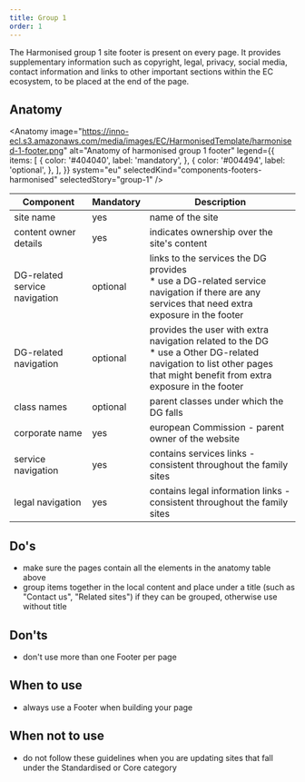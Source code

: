 ```yaml
---
title: Group 1
order: 1
---
```



<Paragraph size="lead">
  The Harmonised group 1 site footer is present on every page. It provides
  supplementary information such as copyright, legal, privacy, social media,
  contact information and links to other important sections within the EC
  ecosystem, to be placed at the end of the page.
</Paragraph>

## Anatomy

<Anatomy
  image="https://inno-ecl.s3.amazonaws.com/media/images/EC/HarmonisedTemplate/harmonised-1-footer.png"
  alt="Anatomy of harmonised group 1 footer"
  legend={{
    items: [
      {
        color: '#404040',
        label: 'mandatory',
      },
      {
        color: '#004494',
        label: 'optional',
      },
    ],
  }}
  system="eu"
  selectedKind="components-footers-harmonised"
  selectedStory="group-1"
/>

| Component                     | Mandatory | Description                                                                                                                                                                  |
| ----------------------------- | --------- | ---------------------------------------------------------------------------------------------------------------------------------------------------------------------------- |
| site name                     | yes       | name of the site                                                                                                                                                             |
| content owner details         | yes       | indicates ownership over the site's content                                                                                                                                  |
| DG-related service navigation | optional  | links to the services the DG provides<br />\* use a DG-related service navigation if there are any services that need extra exposure in the footer                           |
| DG-related navigation         | optional  | provides the user with extra navigation related to the DG<br />\* use a Other DG-related navigation to list other pages that might benefit from extra exposure in the footer |
| class names                   | optional  | parent classes under which the DG falls                                                                                                                                      |
| corporate name                | yes       | european Commission - parent owner of the website                                                                                                                            |
| service navigation            | yes       | contains services links - consistent throughout the family sites                                                                                                             |
| legal navigation              | yes       | contains legal information links - consistent throughout the family sites                                                                                                    |

## Do's

- make sure the pages contain all the elements in the anatomy table above
- group items together in the local content and place under a title (such as "Contact us", "Related sites") if they can be grouped, otherwise use without title

## Don'ts

- don't use more than one Footer per page

## When to use

- always use a Footer when building your page

## When not to use

- do not follow these guidelines when you are updating sites that fall under the <Link to="/ec/standardised-template/">Standardised</Link> or <Link to="/ec/core-template/">Core</Link> category
